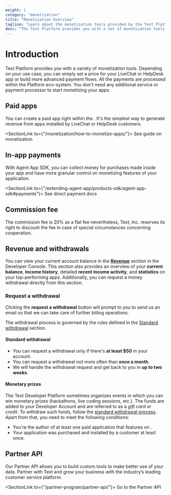 ```yaml
---
weight: 1
category: "monetization"
title: "Monetization Overview"
tagline: "Learn about the monetization tools provided by the Text Platform."
desc: "The Text Platform provides you with a set of monetization tools. Learn about all of them and start monetizing your apps!"
---
```


# Introduction

Text Platform provides you with a variety of monetization tools. Depending on your use case, you can simply set a price for your LiveChat or HelpDesk app or build more advanced payment flows. All the payments are processed within the Platform eco-system. You don't need any additional service or payment processor to start monetizing your apps.

## Paid apps

You can create a paid app right within the <Placeholder id="DEVELOPER_CONSOLE_URL" />. It's the simplest way to generate revenue from apps installed by LiveChat or HelpDesk customers.

<SectionLink to={"/monetization/how-to-monetize-apps/"}>
  See guide on monetization
</SectionLink>

## In-app payments

With Agent App SDK, you can collect money for purchases made inside your app and have more granular control on monetizing features of your application.

<SectionLink to={"/extending-agent-app/products-sdk/agent-app-sdk#payments"}>
  See direct payment docs
</SectionLink>

## Commission fee

The commission fee is 20% as a flat fee nevertheless, Text, Inc. reserves its right to discount the fee in case of special circumstances concerning cooperation.

## Revenue and withdrawals

You can view your current account balance in the [**Revenue**](https://platform.text.com/console/revenue) section in the Developer Console. This section also provides an overview of your **current balance**, **income history**, detailed **recent income activity**, and **statistics** on your top-performing apps. Additionally, you can request a money withdrawal directly from this section.

### Request a withdrawal

Clicking the **request a withdrawal** button will prompt to you to send us an email so that we can take care of further billing operations.

The withdrawal process is governed by the rules defined in the [Standard withdrawal](#standard-withdrawal) section.

#### Standard withdrawal

- You can request a withdrawal only if there's **at least $50** in your account.
- You can request a withdrawal not more often than **once a month**.
- We will handle the withdrawal request and get back to you in **up to two weeks**.

#### Monetary prizes

The Text Developer Platform sometimes organizes events in which you can win monetary prizes (hackathons, live coding sessions, etc.). The funds are added to your Developer Account and are referred to as a _gift card_ or _credit_.
To withdraw such funds, follow the [standard withdrawal process](#standard-withdrawal). Apart from that, you need to meet the following conditions:

- You're the author of at least one paid application that features on <Placeholder id="LIVECHAT_MARKETPLACE_URL" />.
- Your application was purchased and installed by a customer at least once.

## Partner API

Our Partner API allows you to build custom tools to make better use of your data. Partner with Text and grow your business with the industry’s leading customer service platform.

<SectionLink to={"/partner-program/partner-api/"}>
  Go to the Partner API
</SectionLink>
